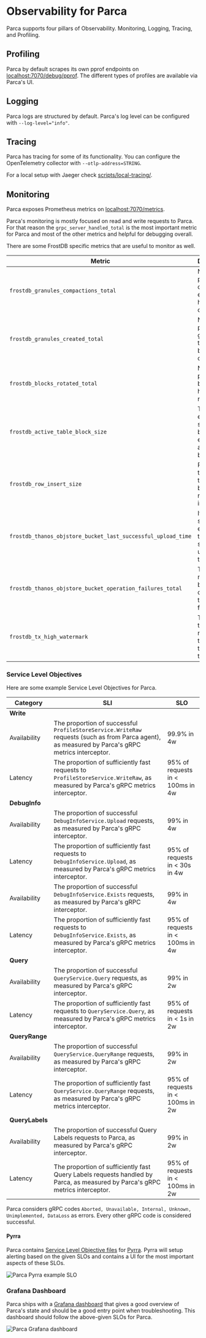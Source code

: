 # Observability for Parca


Parca supports four pillars of Observability. Monitoring, Logging, Tracing, and Profiling.

## Profiling

Parca by default scrapes its own pprof endpoints on [localhost:7070/debug/pprof](http://localhost:7070/debug/pprof).
The different types of profiles are available via Parca's UI.

## Logging

Parca logs are structured by default. Parca's log level can be configured with `--log-level="info"`.

## Tracing

Parca has tracing for some of its functionality. You can configure the OpenTelemetry collector with `--otlp-address=STRING`.

For a local setup with Jaeger check [scripts/local-tracing/](https://github.com/parca-dev/parca/tree/main/scripts/local-tracing).

## Monitoring

Parca exposes Prometheus metrics on [localhost:7070/metrics](http://localhost:7070/metrics).

Parca's monitoring is mostly focused on read and write requests to Parca.
For that reason the `grpc_server_handled_total` is the most important metric for Parca and most of the other metrics and helpful for debugging overall.

There are some FrostDB specific metrics that are useful to monitor as well.

| Metric                      |  Description                                                |  Type     |
| ----------------------------|------------------------------------------------------------ | --------- |
| `frostdb_granules_compactions_total`| Number of per table compaction events that have occurred.   | counter   |
| `frostdb_granules_created_total`    | Number of per table granules that have been created.        | counter   |
| `frostdb_blocks_rotated_total`      | Number of per table blocks that have rotated out.           | counter   |
| `frostdb_active_table_block_size`   | The estimated size in bytes of each tables active block size.  | gauge     |
| `frostdb_row_insert_size`           | Per table tracking of the size in bytes of rows inserted.   | histogram |
| `frostdb_thanos_objstore_bucket_last_successful_upload_time`| If bucket storage is enabled, the last successful upload to the bucket. | gauge |
| `frostdb_thanos_objstore_bucket_operation_failures_total`   | Total number of bucket operations that have failed. | counter |
| `frostdb_tx_high_watermark`         | The transaction number that is safe to read up to.          | gauge     |


### Service Level Objectives

Here are some example Service Level Objectives for Parca.

| Category        | SLI                                                          | SLO                              |
| --------------- | ------------------------------------------------------------ | -------------------------------- |
| **Write**       |                                                              |                                  |
| Availability    | The proportion of successful `ProfileStoreService.WriteRaw` requests (such as from Parca agent), as measured by Parca's gRPC metrics interceptor. | 99.9% in  4w                     |
| Latency         | The proportion of sufficiently fast requests to `ProfileStoreService.WriteRaw`, as measured by Parca's gRPC metrics interceptor. | 95% of requests in < 100ms in 4w |
| **DebugInfo**   |                                                              |                                  |
| Availability    | The proportion of successful `DebugInfoService.Upload` requests, as measured by Parca's gRPC interceptor. | 99% in 4w                        |
| Latency         | The proportion of sufficiently fast requests to `DebugInfoService.Upload`, as measured by Parca's gRPC metrics interceptor. | 95% of requests in < 30s in 4w   |
| Availability    | The proportion of successful `DebugInfoService.Exists` requests, as measured by Parca's gRPC interceptor. | 99% in 4w                        |
| Latency         | The proportion of sufficiently fast requests to `DebugInfoService.Exists`, as measured by Parca's gRPC metrics interceptor. | 95% of requests in < 100ms in 4w |
| **Query**       |                                                              |                                  |
| Availability    | The proportion of successful `QueryService.Query` requests, as measured by Parca's gRPC interceptor. | 99% in 2w                        |
| Latency         | The proportion of sufficiently fast requests to `QueryService.Query`, as measured by Parca's gRPC metrics interceptor. | 95% of requests in < 1s in 2w    |
| **QueryRange**  |                                                              |                                  |
| Availability    | The proportion of successful `QueryService.QueryRange` requests, as measured by Parca's gRPC interceptor. | 99% in 2w                        |
| Latency         | The proportion of sufficiently fast `QueryService.QueryRange` requests, as measured by Parca's gRPC metrics interceptor. | 95% of requests in < 100ms in 2w |
| **QueryLabels** |                                                              |                                  |
| Availability    | The proportion of successful Query Labels requests to Parca, as measured by Parca's gRPC interceptor. | 99% in 2w                        |
| Latency         | The proportion of sufficiently fast Query Labels requests handled by Parca, as measured by Parca's gRPC metrics interceptor. | 95% of requests in < 100ms in 2w |

Parca considers gRPC codes `Aborted, Unavailable, Internal, Unknown, Unimplemented, DataLoss` as errors. Every other gRPC code is considered successful.

#### Pyrra

Parca contains [Service Level Objective files](https://github.com/parca-dev/parca/tree/main/deploy/pyrra) for [Pyrra](https://github.com/pyrra-dev/pyrra). Pyrra will setup alerting based on the given SLOs and contains a UI for the most important aspects of these SLOs.

<BrowserWindow>

![Parca Pyrra example SLO](/img/pyrra.png)

</BrowserWindow>

### Grafana Dashboard

Parca ships with a [Grafana dashboard](https://github.com/parca-dev/parca/blob/main/deploy/grafana/parca.json) that gives a good overview of Parca's state and should be a good entry point when troubleshooting.
This dashboard should follow the above-given SLOs for Parca.

<BrowserWindow>

![Parca Grafana dashboard](/img/grafana.png)

</BrowserWindow>
